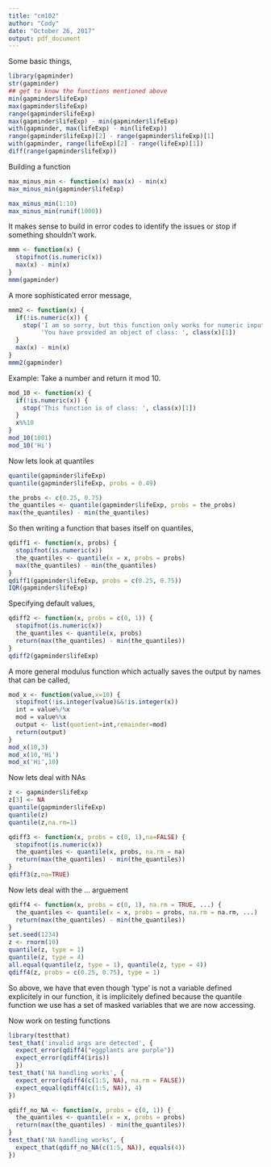 ```yaml
---
title: "cm102"
author: "Cody"
date: "October 26, 2017"
output: pdf_document
---
```

 Some basic things,
 
```r
library(gapminder)
str(gapminder)
## get to know the functions mentioned above
min(gapminder$lifeExp)
max(gapminder$lifeExp)
range(gapminder$lifeExp)
max(gapminder$lifeExp) - min(gapminder$lifeExp)
with(gapminder, max(lifeExp) - min(lifeExp))
range(gapminder$lifeExp)[2] - range(gapminder$lifeExp)[1]
with(gapminder, range(lifeExp)[2] - range(lifeExp)[1])
diff(range(gapminder$lifeExp))
```

Building a function
```r
max_minus_min <- function(x) max(x) - min(x)
max_minus_min(gapminder$lifeExp)

max_minus_min(1:10)
max_minus_min(runif(1000))
```
It makes sense to build in error codes to identify the issues or stop if something shouldn't work.
```r
mmm <- function(x) {
  stopifnot(is.numeric(x))
  max(x) - min(x)
}
mmm(gapminder)
```
A more sophisticated error message,
```r
mmm2 <- function(x) {
  if(!is.numeric(x)) {
    stop('I am so sorry, but this function only works for numeric input!\n',
         'You have provided an object of class: ', class(x)[1])
  }
  max(x) - min(x)
}
mmm2(gapminder)
```
Example: Take a number and return it mod 10.
```r
mod_10 <- function(x) {
  if(!is.numeric(x)) {
    stop('This function is of class: ', class(x)[1])
  }
  x%%10
}
mod_10(1001)
mod_10('Hi')
```
Now lets look at quantiles
```r
quantile(gapminder$lifeExp)
quantile(gapminder$lifeExp, probs = 0.49)

the_probs <- c(0.25, 0.75)
the_quantiles <- quantile(gapminder$lifeExp, probs = the_probs)
max(the_quantiles) - min(the_quantiles)
```
So then writing a function that bases itself on quantiles,
```r
qdiff1 <- function(x, probs) {
  stopifnot(is.numeric(x))
  the_quantiles <- quantile(x = x, probs = probs)
  max(the_quantiles) - min(the_quantiles)
}
qdiff1(gapminder$lifeExp, probs = c(0.25, 0.75))
IQR(gapminder$lifeExp)
```
Specifying default values,
```r
qdiff2 <- function(x, probs = c(0, 1)) {
  stopifnot(is.numeric(x))
  the_quantiles <- quantile(x, probs)
  return(max(the_quantiles) - min(the_quantiles))
}
qdiff2(gapminder$lifeExp)
```
A more general modulus function which actually saves the output by names that can be called,
```r
mod_x <- function(value,x=10) {
  stopifnot(!is.integer(value)&&!is.integer(x))
  int = value%/%x
  mod = value%%x
  output <- list(quotient=int,remainder=mod)
  return(output)
}
mod_x(10,3)
mod_x(10,'Hi')
mod_x('Hi',10)
```
Now lets deal with NAs
```r
z <- gapminder$lifeExp
z[3] <- NA
quantile(gapminder$lifeExp)
quantile(z)
quantile(z,na.rm=1)

qdiff3 <- function(x, probs = c(0, 1),na=FALSE) {
  stopifnot(is.numeric(x))
  the_quantiles <- quantile(x, probs, na.rm = na)
  return(max(the_quantiles) - min(the_quantiles))
}
qdiff3(z,na=TRUE)
```
Now lets deal with the ... arguement
```r
qdiff4 <- function(x, probs = c(0, 1), na.rm = TRUE, ...) {
  the_quantiles <- quantile(x = x, probs = probs, na.rm = na.rm, ...)
  return(max(the_quantiles) - min(the_quantiles))
}
set.seed(1234)
z <- rnorm(10)
quantile(z, type = 1)
quantile(z, type = 4)
all.equal(quantile(z, type = 1), quantile(z, type = 4))
qdiff4(z, probs = c(0.25, 0.75), type = 1)
```
So above, we have that even though 'type' is not a variable defined explicitely in our function, it is implicitely defined because the quantile function we use has a set of masked variables that we are now accessing.

Now work on testing functions
```r

library(testthat)
test_that('invalid args are detected', {
  expect_error(qdiff4("eggplants are purple"))
  expect_error(qdiff4(iris))
  })
test_that('NA handling works', {
  expect_error(qdiff4(c(1:5, NA), na.rm = FALSE))
  expect_equal(qdiff4(c(1:5, NA)), 4)
})

qdiff_no_NA <- function(x, probs = c(0, 1)) {
  the_quantiles <- quantile(x = x, probs = probs)
  return(max(the_quantiles) - min(the_quantiles))
}
test_that('NA handling works', {
  expect_that(qdiff_no_NA(c(1:5, NA)), equals(4))
})
```

